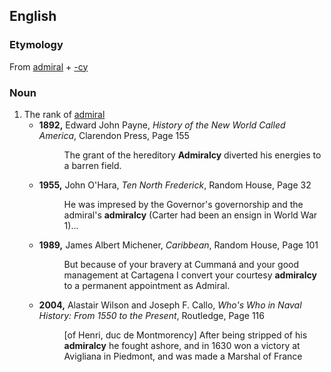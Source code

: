 ==English==

===Etymology===
From [[admiral]] + [[-cy]]

===Noun===
{{en-noun|-}}

#The rank of [[admiral]]
#*'''1892,''' Edward John Payne, ''History of the New World Called America'', Clarendon Press, Page 155
#*:The grant of the hereditory '''Admiralcy''' diverted his energies to a barren field.
#*'''1955,''' John O'Hara, ''Ten North Frederick'', Random House, Page 32
#*:He was impresed by the Governor's governorship and the admiral's '''admiralcy''' (Carter had been an ensign in World War 1)...
#*'''1989,''' James Albert Michener, ''Caribbean'', Random House, Page 101
#*:But because of your bravery at Cummaná and your good management at Cartagena I convert your courtesy '''admiralcy''' to a permanent appointment as Admiral. 
#*'''2004,''' Alastair Wilson and Joseph F. Callo, ''Who's Who in Naval History: From 1550 to the Present'', Routledge, Page 116
#*:[of Henri, duc de Montmorency] After being stripped of his '''admiralcy''' he fought ashore, and in 1630 won a victory at Avigliana in Piedmont, and was made a Marshal of France